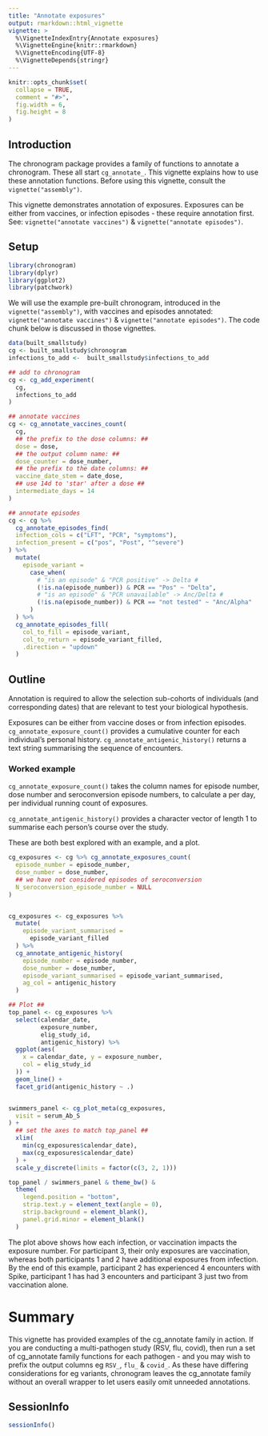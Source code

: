 ```yaml
---
title: "Annotate exposures"
output: rmarkdown::html_vignette
vignette: >
  %\VignetteIndexEntry{Annotate exposures}
  %\VignetteEngine{knitr::rmarkdown}
  %\VignetteEncoding{UTF-8}
  %\VignetteDepends{stringr}
---
```


```r
knitr::opts_chunk$set(
  collapse = TRUE,
  comment = "#>",
  fig.width = 6,
  fig.height = 8
)
```


## Introduction

The chronogram package provides a family of functions to annotate a chronogram. These all start `cg_annotate_`. This vignette explains how to use these annotation functions. Before using this vignette, consult the `vignette("assembly")`.

This vignette demonstrates annotation of exposures. Exposures can be either from vaccines, or infection episodes - these require annotation first. See: `vignette("annotate vaccines")` & `vignette("annotate episodes")`.

## Setup

```r
library(chronogram)
library(dplyr)
library(ggplot2)
library(patchwork)
```

We will use the example pre-built chronogram, introduced in the `vignette("assembly")`, with vaccines and episodes annotated: `vignette("annotate vaccines")` & `vignette("annotate episodes")`. The code chunk below is discussed in those vignettes.

```r
data(built_smallstudy)
cg <- built_smallstudy$chronogram
infections_to_add <-  built_smallstudy$infections_to_add

## add to chronogram
cg <- cg_add_experiment(
  cg,
  infections_to_add
)

## annotate vaccines
cg <- cg_annotate_vaccines_count(
  cg,
  ## the prefix to the dose columns: ##
  dose = dose,
  ## the output column name: ##
  dose_counter = dose_number,
  ## the prefix to the date columns: ##
  vaccine_date_stem = date_dose,
  ## use 14d to 'star' after a dose ##
  intermediate_days = 14
)

## annotate episodes
cg <- cg %>%
  cg_annotate_episodes_find(
  infection_cols = c("LFT", "PCR", "symptoms"),
  infection_present = c("pos", "Post", "^severe")
) %>%
  mutate(
    episode_variant =
      case_when(
        # "is an episode" & "PCR positive" -> Delta #
        (!is.na(episode_number)) & PCR == "Pos" ~ "Delta",
        # "is an episode" & "PCR unavailable" -> Anc/Delta #
        (!is.na(episode_number)) & PCR == "not tested" ~ "Anc/Alpha"
      )
  ) %>%
  cg_annotate_episodes_fill(
    col_to_fill = episode_variant,
    col_to_return = episode_variant_filled,
    .direction = "updown"
  )
```

## Outline

Annotation is required to allow the selection sub-cohorts of individuals (and corresponding dates) that are relevant to test your biological hypothesis.

Exposures can be either from vaccine doses or from infection episodes. `cg_annotate_exposure_count()` provides a cumulative counter for each individual's personal history. `cg_annotate_antigenic_history()` returns a text string summarising the sequence of encounters.


### Worked example

`cg_annotate_exposure_count()` takes the column names for episode number, dose number and seroconversion episode numbers, to calculate a per day, per individual running count of exposures.

`cg_annotate_antigenic_history()` provides a character vector of length 1 to summarise each person's course over the study.

These are both best explored with an example, and a plot.


```r
cg_exposures <- cg %>% cg_annotate_exposures_count(
  episode_number = episode_number,
  dose_number = dose_number,
  ## we have not considered episodes of seroconversion
  N_seroconversion_episode_number = NULL
)


cg_exposures <- cg_exposures %>%
  mutate(
    episode_variant_summarised =
      episode_variant_filled
  ) %>%
  cg_annotate_antigenic_history(
    episode_number = episode_number,
    dose_number = dose_number,
    episode_variant_summarised = episode_variant_summarised,
    ag_col = antigenic_history
  )

## Plot ##
top_panel <- cg_exposures %>%
  select(calendar_date, 
         exposure_number,
         elig_study_id,
         antigenic_history) %>%
  ggplot(aes(
    x = calendar_date, y = exposure_number,
    col = elig_study_id
  )) +
  geom_line() +
  facet_grid(antigenic_history ~ .)


swimmers_panel <- cg_plot_meta(cg_exposures,
  visit = serum_Ab_S
) +
  ## set the axes to match top_panel ##
  xlim(
    min(cg_exposures$calendar_date),
    max(cg_exposures$calendar_date)
  ) +
  scale_y_discrete(limits = factor(c(3, 2, 1)))

top_panel / swimmers_panel & theme_bw() &
  theme(
    legend.position = "bottom",
    strip.text.y = element_text(angle = 0),
    strip.background = element_blank(),
    panel.grid.minor = element_blank()
  )
```

The plot above shows how each infection, or vaccination impacts the exposure number. For participant 3, their only exposures are vaccination, whereas both participants 1 and 2 have additional exposures from infection. By the end of this example, participant 2 has experienced 4 encounters with Spike, participant 1 has had 3 encounters and participant 3 just two from vaccination alone.

# Summary

This vignette has provided examples of the cg_annotate family in action. If you are conducting a multi-pathogen study (RSV, flu, covid), then run a set of cg_annotate family functions for each pathogen - and you may wish to prefix the output columns eg `RSV_`,  `flu_` & `covid_`. As these have differing considerations for eg variants, chronogram leaves the cg_annotate family without an overall wrapper to let users easily omit unneeded annotations.

## SessionInfo

```r
sessionInfo()
```
